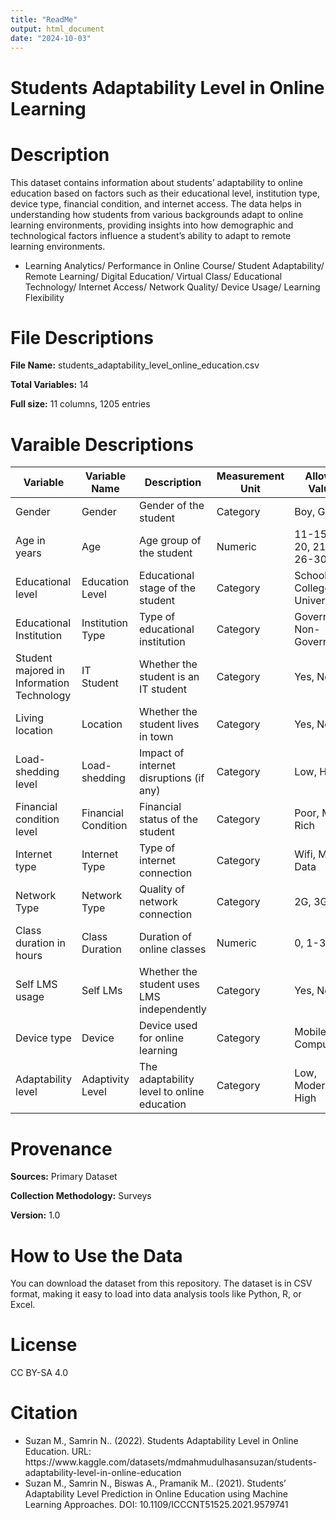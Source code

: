---
title: "ReadMe"
output: html_document
date: "2024-10-03"
---

# Students Adaptability Level in Online Learning

# Description
This dataset contains information about students' adaptability to online education based on factors such as their educational level, institution type, device type, financial condition, and internet access. The data helps in understanding how students from various backgrounds adapt to online learning environments, providing insights into how demographic and technological factors influence a student's ability to adapt to remote learning environments.

* Learning Analytics/ Performance in Online Course/ Student Adaptability/ Remote Learning/ Digital Education/ Virtual Class/ Educational Technology/ Internet Access/ Network Quality/ Device Usage/ Learning Flexibility

# File Descriptions
**File Name:** students_adaptability_level_online_education.csv

**Total Variables:** 14

**Full size:** 11 columns, 1205 entries

# Varaible Descriptions

|     Variable                              |     Variable Name               |     Description                  | Measurement Unit  | Allowed Values  |
|-------------------------------------------|---------------------------------|----------------------------------|-------------------|-----------------|
| Gender                                    | Gender                          | Gender of the student            | Category   | Boy, Girl                  |
| Age in years                              | Age                             | Age group of the student         | Numeric    | 11-15, 16-20, 21-25, 26-30 |
| Educational level                         | Education Level                 | Educational stage of the student | Category   | School, College, University|
| Educational Institution                   | Institution Type                | Type of educational institution  | Category   | Government, Non-Government |
| Student majored in Information Technology | IT Student                      | Whether the student is an IT student | Category | Yes, No                  |
| Living location                           | Location                        | Whether the student lives in town| Category    | Yes, No                   |
| Load-shedding level                       | Load-shedding                   | Impact of internet disruptions (if any) | Category | Low, High             |
| Financial condition level                 | Financial Condition             | Financial status of the student  | Category    | Poor, Mid, Rich           |
| Internet type                             | Internet Type                   | Type of internet connection      | Category    | Wifi, Mobile Data         |
| Network Type                              | Network Type                    | Quality of network connection    | Category    | 2G, 3G, 4G                |
| Class duration in hours                   | Class Duration                  | Duration of online classes       | Numeric     | 0, 1-3 , 3-6              |
| Self LMS usage                            | Self LMs                        | Whether the student uses LMS independently     | Category    | Yes, No     |
| Device type                               | Device                          | Device used for online learning  | Category    | Mobile, Tab, Computer     |
| Adaptability level                        | Adaptivity Level                | The adaptability level to online education | Category | Low, Moderate, High |

# Provenance
**Sources:** Primary Dataset

**Collection Methodology:** Surveys

**Version:** 1.0

# How to Use the Data
You can download the dataset from this repository. The dataset is in CSV format, making it easy to load into data analysis tools like Python, R, or Excel.

# License
CC BY-SA 4.0

# Citation
* Suzan M., Samrin N.. (2022). Students Adaptability Level in Online Education. URL: https://www.kaggle.com/datasets/mdmahmudulhasansuzan/students-adaptability-level-in-online-education
* Suzan M., Samrin N., Biswas A., Pramanik M.. (2021). Students' Adaptability Level Prediction in Online Education using Machine Learning Approaches. DOI: 10.1109/ICCCNT51525.2021.9579741

